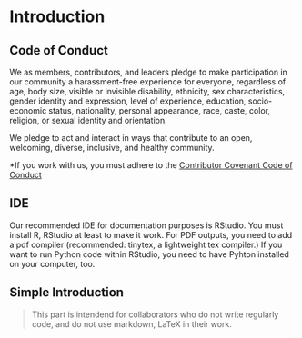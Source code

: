 # Introduction {#intro}

## Code of Conduct

We as members, contributors, and leaders pledge to make participation in our
community a harassment-free experience for everyone, regardless of age, body
size, visible or invisible disability, ethnicity, sex characteristics, gender
identity and expression, level of experience, education, socio-economic status,
nationality, personal appearance, race, caste, color, religion, or sexual identity and orientation.

We pledge to act and interact in ways that contribute to an open, welcoming,
diverse, inclusive, and healthy community. 

*If you work with us, you must adhere to the [Contributor Covenant Code of Conduct](#covenant)

## IDE

Our recommended IDE for documentation purposes is RStudio.  You must install R, RStudio at least to make it work.  For PDF outputs, you need to add a pdf compiler (recommended: tinytex, a lightweight tex compiler.) If you want to run Python code within RStudio, you need to have Pyhton installed on your computer, too.

## Simple Introduction

> This part is intendend for collaborators who do not write regularly code, and do not use markdown, LaTeX in their work.


